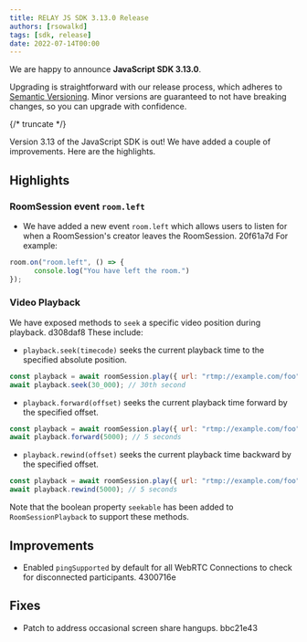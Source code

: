 ---
title: RELAY JS SDK 3.13.0 Release
authors: [rsowalkd]
tags: [sdk, release]
date: 2022-07-14T00:00
---

We are happy to announce **JavaScript SDK 3.13.0**.

Upgrading is straightforward with our release process, which adheres to [Semantic Versioning](https://semver.org/).
Minor versions are guaranteed to not have breaking changes, so you can upgrade with confidence.

<ReleaseCard library="@signalwire/js" version="3.13.0" releaseType="minor"/>

{/* truncate */}

Version 3.13 of the JavaScript SDK is out! We have added a couple of improvements. Here are the highlights.

## Highlights

### RoomSession event `room.left`

- We have added a new event  `room.left` which allows users to listen for when a RoomSession's creator leaves the RoomSession. 20f61a7d
For example:

```javascript
room.on("room.left", () => {
      console.log("You have left the room.")
});
```
### Video Playback

We have exposed methods to `seek` a specific video position during playback. d308daf8
These include:

- `playback.seek(timecode)` seeks the current playback time to the specified absolute position.
```javascript
const playback = await roomSession.play({ url: "rtmp://example.com/foo" });
await playback.seek(30_000); // 30th second
```

- `playback.forward(offset)` seeks the current playback time forward by the specified offset.
```javascript
const playback = await roomSession.play({ url: "rtmp://example.com/foo" });
await playback.forward(5000); // 5 seconds
```

- `playback.rewind(offset)` seeks the current playback time backward by the specified offset.
```javascript
const playback = await roomSession.play({ url: "rtmp://example.com/foo" });
await playback.rewind(5000); // 5 seconds
```

Note that the boolean property `seekable` has been added to `RoomSessionPlayback` to support these methods.

## Improvements

- Enabled `pingSupported` by default for all WebRTC Connections to check for disconnected participants. 4300716e

## Fixes

- Patch to address occasional screen share hangups. bbc21e43

